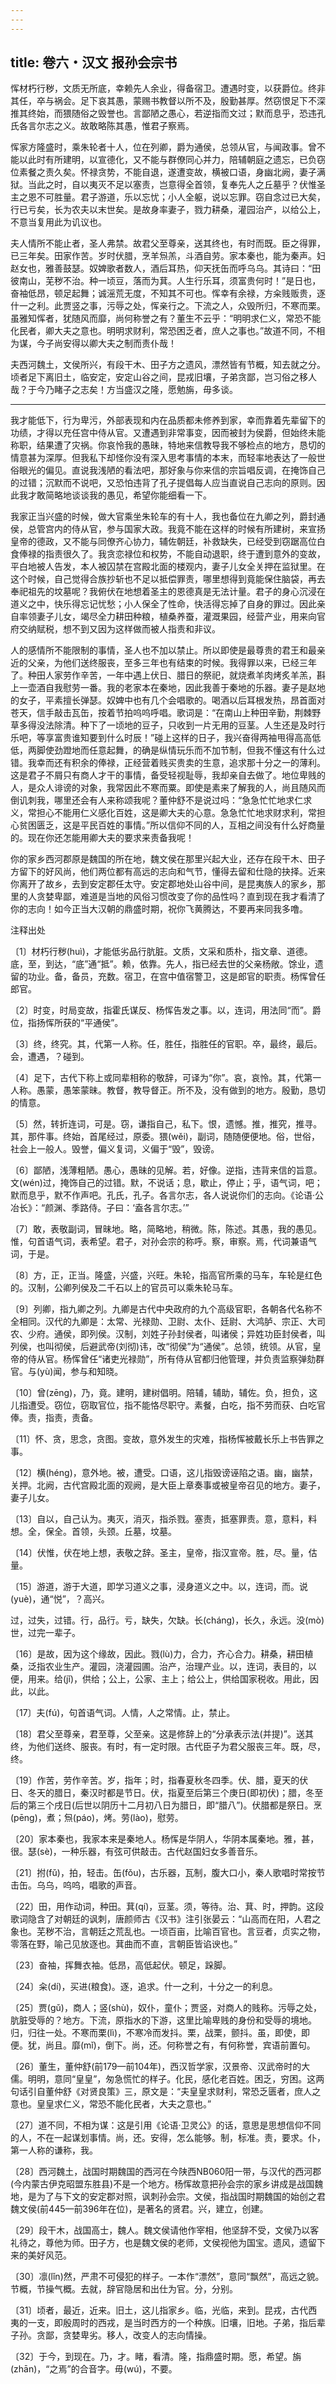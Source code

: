 ```yaml
---
---
---
```

title: 卷六・汉文 报孙会宗书
---

恽材朽行秽，文质无所底，幸赖先人余业，得备宿卫。遭遇时变，以获爵位。终非其任，卒与祸会。足下哀其愚，蒙赐书教督以所不及，殷勤甚厚。然窃恨足下不深推其终始，而猥随俗之毁誉也。言鄙陋之愚心，若逆指而文过；默而息乎，恐违孔氏各言尔志之义。故敢略陈其愚，惟君子察焉。

恽家方隆盛时，乘朱轮者十人，位在列卿，爵为通侯，总领从官，与闻政事。曾不能以此时有所建明，以宣德化，又不能与群僚同心并力，陪辅朝庭之遗忘，已负窃位素餐之责久矣。怀禄贪势，不能自退，遂遭变故，横被口语，身幽北阙，妻子满狱。当此之时，自以夷灭不足以塞责，岂意得全首领，复奉先人之丘墓乎？伏惟圣主之恩不可胜量。君子游道，乐以忘忧；小人全躯，说以忘罪。窃自念过已大矣，行已亏矣，长为农夫以末世矣。是故身率妻子，戮力耕桑，灌园治产，以给公上，不意当复用此为讥议也。

夫人情所不能止者，圣人弗禁。故君父至尊亲，送其终也，有时而既。臣之得罪，已三年矣。田家作苦。岁时伏腊，烹羊炰羔，斗酒自劳。家本秦也，能为秦声。妇赵女也，雅善鼓瑟。奴婢歌者数人，酒后耳热，仰天抚缶而呼乌乌。其诗曰：“田彼南山，芜秽不治。种一顷豆，落而为萁。人生行乐耳，须富贵何时！”是日也，奋袖低昂，顿足起舞；诚滛荒无度，不知其不可也。恽幸有余禄，方籴贱贩贵，逐什一之利。此贾竖之事，污辱之处，恽亲行之。下流之人，众毁所归，不寒而栗。虽雅知恽者，犹随风而靡，尚何称誉之有？董生不云乎：“明明求仁义，常恐不能化民者，卿大夫之意也。明明求财利，常恐困乏者，庶人之事也。”故道不同，不相为谋，今子尚安得以卿大夫之制而责仆哉！

夫西河魏土，文侯所兴，有段干木、田子方之遗风，漂然皆有节概，知去就之分。顷者足下离旧土，临安定，安定山谷之间，昆戎旧壤，子弟贪鄙，岂习俗之移人哉？于今乃睹子之志矣！方当盛汉之隆，愿勉旃，毋多谈。

----------------

我才能低下，行为卑污，外部表现和内在品质都未修养到家，幸而靠着先辈留下的功绩，才得以充任宫中侍从官。又遭遇到非常事变，因而被封为侯爵，但始终未能称职，结果遭了灾祸。你哀怜我的愚昧，特地来信教导我不够检点的地方，恳切的情意甚为深厚。但我私下却怪你没有深入思考事情的本末，而轻率地表达了一般世俗眼光的偏见。直说我浅陋的看法吧，那好象与你来信的宗旨唱反调，在掩饰自己的过错；沉默而不说吧，又恐怕违背了孔子提倡每人应当直说自己志向的原则。因此我才敢简略地谈谈我的愚见，希望你能细看一下。

我家正当兴盛的时候，做大官乘坐朱轮车的有十人，我也备位在九卿之列，爵封通侯，总管宫内的侍从官，参与国家大政。我竟不能在这样的时候有所建树，来宣扬皇帝的德政，又不能与同僚齐心协力，辅佐朝廷，补救缺失，已经受到窃踞高位白食俸禄的指责很久了。我贪恋禄位和权势，不能自动退职，终于遭到意外的变故，平白地被人告发，本人被囚禁在宫殿北面的楼观内，妻子儿女全关押在监狱里。在这个时候，自己觉得合族抄斩也不足以抵偿罪责，哪里想得到竟能保住脑袋，再去奉祀祖先的坟墓呢？我俯伏在地想着圣主的恩德真是无法计量。君子的身心沉浸在道义之中，快乐得忘记忧愁；小人保全了性命，快活得忘掉了自身的罪过。因此亲自率领妻子儿女，竭尽全力耕田种粮，植桑养蚕，灌溉果园，经营产业，用来向官府交纳赋税，想不到又因为这样做而被人指责和非议。

人的感情所不能限制的事情，圣人也不加以禁止。所以即使是最尊贵的君王和最亲近的父亲，为他们送终服丧，至多三年也有结束的时候。我得罪以来，已经三年了。种田人家劳作辛苦，一年中遇上伏日、腊日的祭祀，就烧煮羊肉烤炙羊羔，斟上一壶酒自我慰劳一番。我的老家本在秦地，因此我善于秦地的乐器。妻子是赵地的女子，平素擅长弹瑟。奴婢中也有几个会唱歌的。喝酒以后耳根发热，昂首面对苍天，信手敲击瓦缶，按着节拍呜呜呼唱。歌词是：“在南山上种田辛勤，荆棘野草多得没法除清。种下了一顷地的豆子，只收到一片无用的豆茎。人生还是及时行乐吧，等享富贵谁知要到什么时辰！”碰上这样的日子，我兴奋得两袖甩得高高低低，两脚使劲蹬地而任意起舞，的确是纵情玩乐而不加节制，但我不懂这有什么过错。我幸而还有积余的俸禄，正经营着贱买贵卖的生意，追求那十分之一的薄利。这是君子不屑只有商人才干的事情，备受轻视耻辱，我却亲自去做了。地位卑贱的人，是众人诽谤的对象，我常因此不寒而粟。即使是素来了解我的人，尚且随风而倒讥刺我，哪里还会有人来称颂我呢？董仲舒不是说过吗：“急急忙忙地求仁求义，常担心不能用仁义感化百姓，这是卿大夫的心意。急急忙忙地求财求利，常担心贫困匮乏，这是平民百姓的事情。”所以信仰不同的人，互相之间没有什么好商量的。现在你还怎能用卿大夫的要求来责备我呢！

你的家乡西河郡原是魏国的所在地，魏文侯在那里兴起大业，还存在段干木、田子方留下的好风尚，他们两位都有高远的志向和气节，懂得去留和仕隐的抉择。近来你离开了故乡，去到安定郡任太守。安定郡地处山谷中间，是昆夷族人的家乡，那里的人贪婪卑鄙，难道是当地的风俗习惯改变了你的品性吗？直到现在我才看清了你的志向！如今正当大汉朝的鼎盛时期，祝你飞黄腾达，不要再来同我多噜。

注释出处

〔1〕材朽行秽(huì)，才能低劣品行肮脏。文质，文采和质朴，指文章、道德。底，至，到达，“底”通“抵”。赖，依靠。先人，指已经去世的父亲杨敞。馀业，遗留的功业。备，备员，充数。宿卫，在宫中值宿警卫，这是郎官的职责。杨恽曾任郎官。

〔2〕时变，时局变故，指霍氏谋反、杨恽告发之事。以，连词，用法同“而”。爵位，指扬恽所获的“平通侯”。

〔3〕终，终究。其，代第一人称。任，胜任，指胜任的官职。卒，最终，最后。会，遭遇，？碰到。

〔4〕足下，古代下称上或同辈相称的敬辞，可译为“你”。哀，哀怜。其，代第一人称。愚蒙，愚笨蒙昧。教督，教导督正。所不及，没有做到的地方。殷勤，恳切的情意。

〔5〕然，转折连词，可是。窃，谦指自己，私下。恨，遗憾。推，推究，推寻。其，那件事。终始，首尾经过，原委。猥(wěi)，副词，随随便便地。俗，世俗，社会上一般人。毁誉，偏义复词，义偏于“毁”，毁谤。

〔6〕鄙陋，浅薄粗陋。愚心，愚昧的见解。若，好像。逆指，违背来信的旨意。文(wén)过，掩饰自己的过错。默，不说话；息，歇止，停止；乎，语气词，吧；默而息乎，默不作声吧。孔氏，孔子。各言尔志，各人说说你们的志向。《论语·公冶长》：“颜渊、季路侍。子曰：‘盍各言尔志。’”

〔7〕敢，表敬副词，冒昧地。略，简略地，稍微。陈，陈述。其愚，我的愚见。惟，句首语气词，表希望。君子，对孙会宗的称呼。察，审察。焉，代词兼语气词，于是。

〔8〕方，正，正当。隆盛，兴盛，兴旺。朱轮，指高官所乘的马车，车轮是红色的。汉制，公卿列侯及二千石以上的官员可以乘朱轮马车。

〔9〕列卿，指九卿之列。九卿是古代中央政府的九个高级官职，各朝各代名称不全相同。汉代的九卿是：太常、光禄勋、卫尉、太仆、廷尉、大鸿胪、宗正、大司农、少府。通侯，即列侯。汉制，刘姓子孙封侯者，叫诸侯；异姓功臣封侯者，叫列侯，也叫彻侯，后避武帝(刘彻)讳，改“彻侯”为“通侯”。总领，统领。从官，皇帝的侍从官。杨恽曾任“诸吏光禄勋”，所有侍从官都归他管理，并负责监察弹劾群官。与(yù)闻，参与和知晓。

〔10〕曾(zēng)，乃，竟。建明，建树倡明。陪辅，辅助，辅佐。负，担负，这儿指遭受。窃位，窃取官位，指不能恪尽职守。素餐，白吃，指不劳而获、白吃官俸。责，指责，责备。

〔11〕怀、贪，思念，贪图。变故，意外发生的灾难，指杨恽被戴长乐上书告罪之事。

〔12〕横(héng)，意外地。被，遭受。口语，这儿指毁谤诬陷之语。幽，幽禁，关押。北阙，古代宫殿北面的观阙，是大臣上章奏事或被皇帝召见的地方。妻子，妻子儿女。

〔13〕自以，自己认为。夷灭，消灭，指杀戮。塞责，抵塞罪责。意，意料，料想。全，保全。首领，头颈。丘墓，坟墓。

〔14〕伏惟，伏在地上想，表敬之辞。圣主，皇帝，指汉宣帝。胜，尽。量，估量。

〔15〕游道，游于大道，即学习道义之事，浸身道义之中。以，连词，而。说(yuè)，通“悦”，？高兴。

过，过失，过错。行，品行。亏，缺失，欠缺。长(cháng)，长久，永远。没(mò)世，过完一辈子。

〔16〕是故，因为这个缘故，因此。戮(lù)力，合力，齐心合力。耕桑，耕田植桑，泛指农业生产。灌园，浇灌园圃。治产，治理产业。以，连词，表目的，以便，用来。给(jǐ)，供给；公上，公家、主上；给公上，供给国家税收。用此，因此，以此。

〔17〕夫(fú)，句首语气词。人情，人之常情。止，禁止。

〔18〕君父至尊亲，君至尊，父至亲。这是修辞上的“分承表示法(并提)”。送其终，为他们送终、服丧。有时，有一定时限。古代臣子为君父服丧三年。既，尽，终。

〔19〕作苦，劳作辛苦。岁，指年；时，指春夏秋冬四季。伏、腊，夏天的伏日、冬天的腊日，秦汉时都是节日。伏，指夏至后第三个庚日(即初伏)；腊，冬至后的第三个戌日(后世以阴历十二月初八日为腊日，即“腊八”)。伏腊都是祭日。烹(pēng)，煮；炰(páo)，烤。劳(lào)，慰劳。

〔20〕家本秦也，我家本来是秦地人。杨恽是华阴人，华阴本属秦地。雅，甚，很。瑟(sè)，一种乐器，有弦可供敲击。古代赵国妇女多善音乐。

〔21〕拊(fǔ)，拍，轻击。缶(fǒu)，古乐器，瓦制，腹大口小，秦人歌唱时常按节击缶。乌乌，呜呜，唱歌的声音。

〔22〕田，用作动词，种田。萁(qí)，豆茎。须，等待。治、萁、时，押韵。这段歌词隐含了对朝廷的讽刺，唐颜师古《汉书》注引张晏云：“山高而在阳，人君之象也。芜秽不治，言朝廷之荒乱也。一顷百亩，比喻百官也。言豆者，贞实之物，零落在野，喻己见放逐也。萁曲而不直，言朝臣皆谄谀也。”

〔23〕奋袖，挥舞衣袖。低昂，高低起伏。顿足，跺脚。

〔24〕籴(dí)，买进(粮食)。逐，追求。什一之利，十分之一的利息。

〔25〕贾(gǔ)，商人；竖(shù)，奴仆，童仆；贾竖，对商人的贱称。污辱之处，肮脏受辱的？地方。下流，原指水的下游，这里比喻卑贱的身份和受辱的境地。归，归往一处。不寒而栗(lì)，不寒冷而发抖。栗，战栗，颤抖。虽，即使，即便。犹，尚且。靡(mǐ)，倒下。尚，还。何称誉之有，有何称誉，宾语前置句。

〔26〕董生，董仲舒(前179—前104年)，西汉哲学家，汉景帝、汉武帝时的大儒。明明，意同“皇皇”，匆急慌忙的样子。化民，感化老百姓。困乏，穷困。这两句话引自董仲舒《对贤良策》三，原文是：“夫皇皇求财利，常恐乏匮者，庶人之意也。皇皇求仁义，常恐不能化民者，大夫之意也。”

〔27〕道不同，不相为谋：这是引用《论语·卫灵公》的话，意思是思想信仰不同的人，不在一起谋划事情。尚，还。安得，怎么能够。制，标准。责，要求。仆，第一人称的谦称，我。

〔28〕西河魏土，战国时期魏国的西河在今陕西NB060阳一带，与汉代的西河郡(今内蒙古伊克昭盟东胜县)不是一个地方。杨恽故意把孙会宗的家乡讲成是战国魏地，是为了与下文的安定郡对照，讽刺孙会宗。文侯，指战国时期魏国的始创之君魏文侯(前445—前396年在位)，是著名的贤君。兴，建立，创建。

〔29〕段干木，战国高士，魏人。魏文侯请他作宰相，他坚辞不受，文侯乃以客礼待之，尊他为师。田子方，也是魏文侯的老师，文侯视他为国宝。遗风，遗留下来的美好风范。

〔30〕凛(lǐn)然，严肃不可侵犯的样子。一本作“漂然”，意同“飘然”，高远之貌。节概，节操气概。去就，辞官隐居和出仕为官。分，分别。

〔31〕顷者，最近，近来。旧土，这儿指家乡。临，光临，来到。昆戎，古代西夷的一支，即殷周时的西戎，是当时西方的一个种族。旧壤，旧地。子弟，指后辈子孙。贪鄙，贪婪卑劣。移人，改变人的志向情操。

〔32〕于今，到现在。乃，才。睹，看清。隆，指鼎盛时期。愿，希望。旃(zhān)，“之焉”的合音字。毋(wú)，不要。

